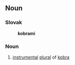 ==Noun==
===Slovak===
:'''kobrami'''
===Noun===
# [[instrumental]] [[plural]] of [[kobra#Slovak|kobra]]